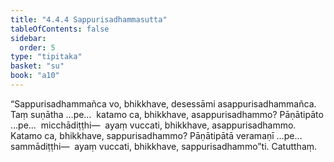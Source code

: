 ```yaml
---
title: "4.4.4 Sappurisadhammasutta"
tableOfContents: false
sidebar:
  order: 5
type: "tipitaka"
basket: "su"
book: "a10"
---
```



<DynamicBreadcrumb />

<Division number="192" book="a10" bookNo="17" page="486">

<Paragraph number="1364" book="a10">
“Sappurisadhammañca vo, bhikkhave, desessāmi asappurisadhammañca. Taṃ suṇātha …pe…  katamo ca, bhikkhave, asappurisadhammo? Pāṇātipāto …pe…  micchādiṭṭhi—  ayaṃ vuccati, bhikkhave, asappurisadhammo.
</Paragraph>

<Paragraph number="1365" book="a10">
Katamo ca, bhikkhave, sappurisadhammo? Pāṇātipātā veramaṇī …pe…  sammādiṭṭhi—  ayaṃ vuccati, bhikkhave, sappurisadhammo”ti.

</Paragraph>
</Division>

<Paragraph number="1366" type="center" book="a10">
Catutthaṃ.
</Paragraph>
